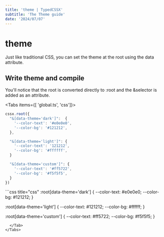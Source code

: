 ```yaml
---
title: 'theme | TypedCSSX'
subtitle: 'The Theme guide'
date: '2024/07/07'
---
```


<TocBot />

# theme
Just like traditional CSS, you can set the theme at the root using the data attribute.  

## Write theme and compile
You'll notice that the root is converted directly to :root and the &selector is added as an attribute.

<Tabs items={[ 'global.ts', 'css']}>
  <Tab>
```ts title="global.ts"
cssx.root({
  "&[data-theme='dark']":  {
    '--color-text': '#e0e0e0',
    '--color-bg': '#121212',
  },

  "&[data-theme='light']": {
    '--color-text': '121212',
    '--color-bg': '#ffffff',
  }

  "&[data-theme='custom']": {
    '--color-text': '#ff5722',
    '--color-bg': '#f5f5f5',
  }
})
```
  </Tab>
  <Tab>
```css title="css"
:root[data-theme='dark'] {
  --color-text: #e0e0e0;
  --color-bg: #121212;
}

:root[data-theme='light'] {
  --color-text: #121212;
  --color-bg: #ffffff;
}

:root[data-theme='custom'] {
  --color-text: #ff5722;
  --color-bg: #f5f5f5;
}
```
  </Tab>
</Tabs>

